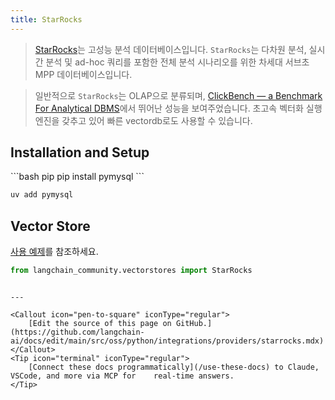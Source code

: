 ```yaml
---
title: StarRocks
---
```


>[StarRocks](https://www.starrocks.io/)는 고성능 분석 데이터베이스입니다.
`StarRocks`는 다차원 분석, 실시간 분석 및 ad-hoc 쿼리를 포함한 전체 분석 시나리오를 위한 차세대 서브초 MPP 데이터베이스입니다.

>일반적으로 `StarRocks`는 OLAP으로 분류되며, [ClickBench — a Benchmark For Analytical DBMS](https://benchmark.clickhouse.com/)에서 뛰어난 성능을 보여주었습니다. 초고속 벡터화 실행 엔진을 갖추고 있어 빠른 vectordb로도 사용할 수 있습니다.

## Installation and Setup


<CodeGroup>
```bash pip
pip install pymysql
```

```bash uv
uv add pymysql
```
</CodeGroup>

## Vector Store

[사용 예제](/oss/python/integrations/vectorstores/starrocks)를 참조하세요.

```python
from langchain_community.vectorstores import StarRocks
```
```

---

<Callout icon="pen-to-square" iconType="regular">
    [Edit the source of this page on GitHub.](https://github.com/langchain-ai/docs/edit/main/src/oss/python/integrations/providers/starrocks.mdx)
</Callout>
<Tip icon="terminal" iconType="regular">
    [Connect these docs programmatically](/use-these-docs) to Claude, VSCode, and more via MCP for    real-time answers.
</Tip>
